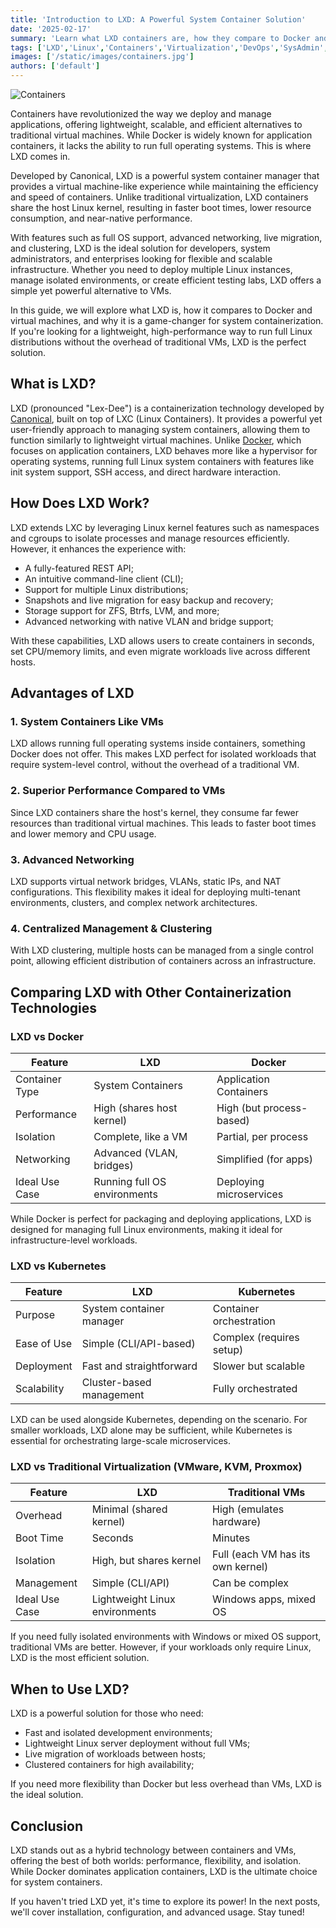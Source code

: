 ```yaml
---
title: 'Introduction to LXD: A Powerful System Container Solution'
date: '2025-02-17'
summary: 'Learn what LXD containers are, how they compare to Docker and VMs, and why they are the ideal choice for lightweight system virtualization.'
tags: ['LXD','Linux','Containers','Virtualization','DevOps','SysAdmin','Ubuntu']
images: ['/static/images/containers.jpg']
authors: ['default']
---
```


![Containers](/static/images/containers.jpg)

Containers have revolutionized the way we deploy and manage applications, offering lightweight, scalable, and efficient alternatives to traditional virtual
machines. While Docker is widely known for application containers, it lacks the ability to run full operating systems. This is where LXD comes in.

Developed by Canonical, LXD is a powerful system container manager that provides a virtual machine-like experience while maintaining the efficiency and
speed of containers. Unlike traditional virtualization, LXD containers share the host Linux kernel, resulting in faster boot times, lower resource
consumption, and near-native performance.

With features such as full OS support, advanced networking, live migration, and clustering, LXD is the ideal solution for developers, system administrators,
and enterprises looking for flexible and scalable infrastructure. Whether you need to deploy multiple Linux instances, manage isolated environments, or
create efficient testing labs, LXD offers a simple yet powerful alternative to VMs.

In this guide, we will explore what LXD is, how it compares to Docker and virtual machines, and why it is a game-changer for system containerization. If
you're looking for a lightweight, high-performance way to run full Linux distributions without the overhead of traditional VMs, LXD is the perfect solution.

## What is LXD?

LXD (pronounced "Lex-Dee") is a containerization technology developed by [Canonical](https://www.canonical.com), built on top of LXC (Linux Containers).
It provides a powerful yet user-friendly approach to managing system containers, allowing them to function similarly to lightweight
virtual machines.
Unlike [Docker](https://www.docker.com), which focuses on application containers, LXD behaves more like a hypervisor for operating systems, running full
Linux system containers with features like init system support, SSH access, and direct hardware interaction.

## How Does LXD Work?

LXD extends LXC by leveraging Linux kernel features such as namespaces and cgroups to isolate processes and manage resources efficiently. However, it
enhances the experience with:

- A fully-featured REST API;
- An intuitive command-line client (CLI);
- Support for multiple Linux distributions;
- Snapshots and live migration for easy backup and recovery;
- Storage support for ZFS, Btrfs, LVM, and more;
- Advanced networking with native VLAN and bridge support;

With these capabilities, LXD allows users to create containers in seconds, set CPU/memory limits, and even migrate workloads live across different hosts.

## Advantages of LXD

### 1. System Containers Like VMs
LXD allows running full operating systems inside containers, something Docker does not offer. This makes LXD perfect for isolated workloads that
require system-level control, without the overhead of a traditional VM.

### 2. Superior Performance Compared to VMs
Since LXD containers share the host's kernel, they consume far fewer resources than traditional virtual machines. This leads to faster boot times
and lower memory and CPU usage.

### 3. Advanced Networking
LXD supports virtual network bridges, VLANs, static IPs, and NAT configurations. This flexibility makes it ideal for deploying multi-tenant environments,
clusters, and complex network architectures.

### 4. Centralized Management & Clustering
With LXD clustering, multiple hosts can be managed from a single control point, allowing efficient distribution of containers across an
infrastructure.

## Comparing LXD with Other Containerization Technologies

### LXD vs Docker

| Feature        | LXD                      | Docker                   |
|---------------|-------------------------|--------------------------|
| Container Type | System Containers        | Application Containers   |
| Performance | High (shares host kernel) | High (but process-based) |
| Isolation  | Complete, like a VM       | Partial, per process     |
| Networking | Advanced (VLAN, bridges)  | Simplified (for apps)    |
| Ideal Use Case | Running full OS environments | Deploying microservices |

While Docker is perfect for packaging and deploying applications, LXD is designed for managing full Linux environments, making it ideal for
infrastructure-level workloads.

### LXD vs Kubernetes

| Feature        | LXD                      | Kubernetes               |
|---------------|-------------------------|--------------------------|
| Purpose   | System container manager | Container orchestration  |
| Ease of Use | Simple (CLI/API-based)  | Complex (requires setup) |
| Deployment | Fast and straightforward | Slower but scalable     |
| Scalability | Cluster-based management | Fully orchestrated      |

LXD can be used alongside Kubernetes, depending on the scenario. For smaller workloads, LXD alone may be sufficient, while Kubernetes is essential
for orchestrating large-scale microservices.

### LXD vs Traditional Virtualization (VMware, KVM, Proxmox)

| Feature        | LXD                      | Traditional VMs          |
|---------------|-------------------------|--------------------------|
| Overhead  | Minimal (shared kernel)  | High (emulates hardware) |
| Boot Time | Seconds                  | Minutes                  |
| Isolation | High, but shares kernel  | Full (each VM has its own kernel) |
| Management | Simple (CLI/API)         | Can be complex          |
| Ideal Use Case | Lightweight Linux environments | Windows apps, mixed OS |

If you need fully isolated environments with Windows or mixed OS support, traditional VMs are better. However, if your workloads only require Linux, 
LXD is the most efficient solution.

## When to Use LXD?

LXD is a powerful solution for those who need:

- Fast and isolated development environments;
- Lightweight Linux server deployment without full VMs;
- Live migration of workloads between hosts;
- Clustered containers for high availability;

If you need more flexibility than Docker but less overhead than VMs, LXD is the ideal solution.

## Conclusion

LXD stands out as a hybrid technology between containers and VMs, offering the best of both worlds: performance, flexibility, and isolation.
While Docker dominates application containers, LXD is the ultimate choice for system containers.

If you haven't tried LXD yet, it's time to explore its power! In the next posts, we'll cover installation, configuration, and advanced usage.
Stay tuned!


